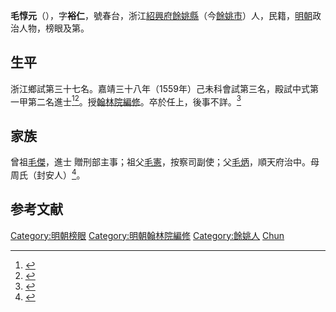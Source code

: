 {{明清人物信息框
| 姓名 = 毛惇元
| 原名 =
| 圖片名稱= 
| 圖片大小 =
| 圖片說明 = 
| 最高職務 = 翰林院編修
| 國家 = 大明 
| 爵位 =
| 籍貫 = 浙江紹興府餘姚縣
| 族裔 = 
| 字號 = 字裕仁
| 諡號 =
| 出生日期 = 生年不詳
| 出生地點 = 浙江餘姚縣
| 逝世日期 = 卒年不詳
| 逝世地點 = 浙江餘姚縣
| 墓葬 =
| 配偶 = 
| 親屬 = 
| 出身 =
* 嘉靖三十一年壬子科舉人
* 嘉靖三十八年己未科進士及第
| 經歷 =
| 著作 =  
}}
'''毛惇元'''（{{bd|？||？|catIdx=}}），字'''裕仁'''，號春台，浙江[[紹興府|紹興府]][[餘姚縣|餘姚縣]]（今[[餘姚市|餘姚市]]）人，民籍，[[明朝|明朝]]政治人物，榜眼及第。

== 生平 ==
浙江鄉試第三十七名。嘉靖三十八年（1559年）己未科會試第三名，殿試中式第一甲第二名進士<ref>{{Cite book|title=《皇明贡举考》卷五|author=[[张朝瑞|张朝瑞]]|publisher=《续修四库全书》史部第828册|year=|isbn=|location=|pages=}}</ref><ref>{{Cite book|title=贡举志五种 上|author=鲁小俊，江俊伟著|publisher=武汉大学出版社|year=2009|isbn=978-7-307-07043-1|location=武汉|pages=}}</ref>。授[[翰林院|翰林院]][[編修|編修]]。卒於任上，後事不詳。<ref>{{cite web | url=http://www.bjdclib.com/subdb/exam/examperson/200908/t20090819_22745.html | title=毛惇元 | publisher=北京東城區圖書館 | accessdate=September 16, 2011 | archive-date=2016-03-04 | archive-url=https://web.archive.org/web/20160304110632/http://www.bjdclib.com/subdb/exam/examperson/200908/t20090819_22745.html | dead-url=no }}</ref>

== 家族 ==
曾祖[[毛傑|毛傑]]，進士 贈刑部主事；祖父[[毛憲|毛憲]]，按察司副使；父[[毛炳|毛炳]]，順天府治中。母周氏（封安人）<ref>{{Cite book|title=天一阁藏明代科举录选刊 登科录 点校本|author=龚延明主编|publisher=宁波出版社|year=2016|isbn=978-7-5526-2320-8|location=宁波|pages=|quote=《天一閣藏明代科舉錄選刊.登科錄》之《嘉靖三十八年己未科登科錄》}}</ref>。

==参考文献==
{{reflist}}

{{嘉靖三十八年己未科殿試金榜}}

{{DEFAULTSORT:Mao毛}}
[[Category:明朝榜眼|Category:明朝榜眼]]
[[Category:明朝翰林院編修|Category:明朝翰林院編修]]
[[Category:餘姚人|Category:餘姚人]]
[[Category:毛姓|Chun]]
